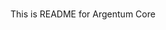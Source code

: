 
<Meta title="Argentum Core" />

<Title>Core primitives for Argentum UI</Title>

<div className="sb-container">
    <div className="sb-section-title">
        <h1></h1>
    </div>
    <p>This is README for Argentum Core</p>
</div>

<style>
    {`
  .sb-container {
    margin-bottom: 48px;
  }

  .sb-section-title {
    margin-bottom: 32px;
  }
  `}
</style>
